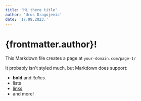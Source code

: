```yaml
---
title: 'Hi there title'
author: 'Uros Dragojevic'
date: '17.08.2023.'
---
```

# {frontmatter.author}!

This Markdown file creates a page at `your-domain.com/page-1/`

It probably isn't styled much, but Markdown does support:
- **bold** and _italics._
- lists
- [links](https://astro.build)
- and more!